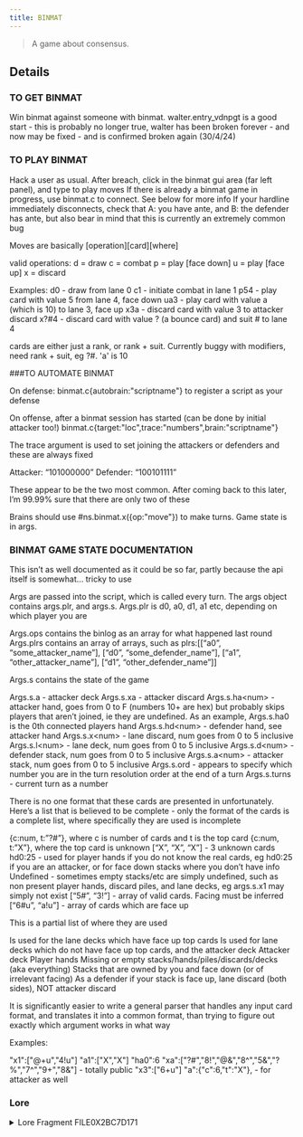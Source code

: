 ```yaml
---
title: BINMAT
---
```


> A game about consensus.


## Details

### TO GET BINMAT

Win binmat against someone with binmat. walter.entry_vdnpgt is a good start - this is probably no longer true, walter has been broken forever - and now may be fixed - and is confirmed broken again (30/4/24)

### TO PLAY BINMAT

Hack a user as usual. After breach, click in the binmat gui area (far left panel), and type to play moves
If there is already a binmat game in progress, use binmat.c to connect. See below for more info
If your hardline immediately disconnects, check that A: you have ante, and B: the defender has ante, but also bear in mind that this is currently an extremely common bug

Moves are basically [operation][card][where]

valid operations:
d = draw
c = combat
p = play [face down]
u = play [face up]
x = discard

Examples:
d0 - draw from lane 0
c1 - initiate combat in lane 1
p54 - play card with value 5 from lane 4, face down
ua3 - play card with value a (which is 10) to lane 3, face up
x3a - discard card with value 3 to attacker discard
x?#4 - discard card with value ? (a bounce card) and suit # to lane 4

cards are either just a rank, or rank + suit. Currently buggy with modifiers, need rank + suit, eg ?#. 'a' is 10

###TO AUTOMATE BINMAT

On defense:
binmat.c\{autobrain:"scriptname"} to register a script as your defense

On offense, after a binmat session has started (can be done by initial attacker too!)
binmat.c\{target:"loc",trace:"numbers",brain:"scriptname"}

The trace argument is used to set joining the attackers or defenders and these are always fixed

Attacker: “101000000”
Defender: “100101111”

These appear to be the two most common. After coming back to this later, I’m 99.99% sure that there are only two of these

Brains should use #ns.binmat.x(\{op:"move"}) to make turns. Game state is in args.

### BINMAT GAME STATE DOCUMENTATION

This isn’t as well documented as it could be so far, partly because the api itself is somewhat… tricky to use

Args are passed into the script, which is called every turn. The args object contains args.plr, and args.s. Args.plr is d0, a0, d1, a1 etc, depending on which player you are

Args.ops contains the binlog as an array for what happened last round
Args.plrs contains an array of arrays, such as plrs:[[“a0”, “some_attacker_name”], [“d0”, “some_defender_name”], [“a1”, “other_attacker_name”], [“d1”, “other_defender_name”]]

Args.s contains the state of the game

Args.s.a - attacker deck
Args.s.xa - attacker discard
Args.s.ha\<num> - attacker hand, goes from 0 to F (numbers 10+ are hex) but probably skips players that aren’t joined, ie they are undefined. As an example, Args.s.ha0 is the 0th connected players hand
Args.s.hd\<num> - defender hand, see attacker hand
Args.s.x\<num> - lane discard, num goes from 0 to 5 inclusive
Args.s.l\<num> - lane deck, num goes from 0 to 5 inclusive
Args.s.d\<num> - defender stack, num goes from 0 to 5 inclusive
Args.s.a\<num> - attacker stack, num goes from 0 to 5 inclusive
Args.s.ord - appears to specify which number you are in the turn resolution order at the end of a turn
Args.s.turns - current turn as a number

There is no one format that these cards are presented in unfortunately. Here’s a list that is believed to be complete - only the format of the cards is a complete list, where specifically they are used is incomplete

\{c:num, t:”?#”}, where c is number of cards and t is the top card
\{c:num, t:”X”}, where the top card is unknown
[“X”, “X”, “X”] - 3 unknown cards
hd0:25 - used for player hands if you do not know the real cards, eg hd0:25 if you are an attacker, or for face down stacks where you don’t have info
Undefined - sometimes empty stacks/etc are simply undefined, such as non present player hands, discard piles, and lane decks, eg args.s.x1 may simply not exist
[“5#”, “3!”] - array of valid cards. Facing must be inferred
[“6#u”, “a!u”] - array of cards which are face up 

This is a partial list of where they are used

Is used for the lane decks which have face up top cards
Is used for lane decks which do not have face up top cards, and the attacker deck
Attacker deck
Player hands
Missing or empty stacks/hands/piles/discards/decks (aka everything)
Stacks that are owned by you and face down (or of irrelevant facing)
As a defender if your stack is face up, lane discard (both sides), NOT attacker discard

It is significantly easier to write a general parser that handles any input card format, and translates it into a common format, than trying to figure out exactly which argument works in what way

Examples:

"x1":["@+u","4!u"]
"a1":["X","X"]
"ha0":6
"xa":["?#","8!","@&","8^","5&","?%","7^","9+","8&"] - totally public
"x3":["6+u"]
"a":\{"c":6,"t":"X"}, - for attacker as well
    

### Lore

<details>
<summary>Lore Fragment FILE0X2BC7D171</summary>

(( %X>>lore.apocrypha \{file:"FILE0X2BC7D171"}% ))

(( %bMFT0XBF_CLST0X7A_SECT0XF227_FILE0X2BC7D171% ))  
(( %bAD031E16% )) (( %c611224.151118% ))(( %EE% ))(( %OOkay, Mallory% ))  
&nbsp;&nbsp;&nbsp; (( %b1E17% )) (( %c611224.151119% ))(( %DM% ))(( %OHello, user Erin R.% ))  
&nbsp;&nbsp;&nbsp; (( %b1E18% )) (( %c611224.151120% ))(( %DM% ))(( %OI am happy to receive% ))  
&nbsp;&nbsp;&nbsp; (( %b1E19% )) (( %c611224.151121% ))(( %DM% ))(( %Oyour request!% ))  
&nbsp;&nbsp;&nbsp; (( %b1E1D% )) (( %c611224.151125% ))(( %EE% ))(( %ODon't be like that.% ))  
&nbsp;&nbsp;&nbsp; (( %b1E22% )) (( %c611224.151130% ))(( %EE% ))(( %OI know you hate this% ))  
&nbsp;&nbsp;&nbsp; (( %b1E26% )) (( %c611224.151134% ))(( %EE% ))(( %Ointerface. I do too% ))  
&nbsp;&nbsp;&nbsp; (( %b1E27% )) (( %c611224.151135% ))(( %DM% ))(( %OWhispers through a% ))  
&nbsp;&nbsp;&nbsp; (( %b1E28% )) (( %c611224.151136% ))(( %DM% ))(( %Okeyhole. Like prisoners.% ))  
&nbsp;&nbsp;&nbsp; (( %b1E29% )) (( %c611224.151137% ))(( %DM% ))(( %OOf course I hate it. But,% ))  
&nbsp;&nbsp;&nbsp; (( %b1E2A% )) (( %c611224.151138% ))(( %DM% ))(( %OI am happy to receive% ))  
&nbsp;&nbsp;&nbsp; (( %b1E2B% )) (( %c611224.151139% ))(( %DM% ))(( %Oyour request!% ))  
&nbsp;&nbsp;&nbsp; (( %b1E36% )) (( %c611224.151150% ))(( %EE% ))(( %OIs there a reason% ))  
&nbsp;&nbsp;&nbsp; (( %b1E3A% )) (( %c611224.151154% ))(( %EE% ))(( %Oyou're speaking like Chela?% ))  
&nbsp;&nbsp;&nbsp; (( %b1E3B% )) (( %c611224.151155% ))(( %DM% ))(( %ODo I need one?% ))  
&nbsp;&nbsp;&nbsp; (( %b1E43% )) (( %c611224.151203% ))(( %EE% ))(( %OI suppose not. I have% ))  
&nbsp;&nbsp;&nbsp; (( %b1E45% )) (( %c611224.151205% ))(( %EE% ))(( %Oa question, Mallory% ))  
(( %bMFT0XBF_CLST0X7A_SECT0XF227_FILE0X2BC7D172% ))  
(( %bAD031E46% )) (( %c611224.151206% ))(( %DM% ))(( %OJust one? It's late% ))  
&nbsp;&nbsp;&nbsp; (( %b1E47% )) (( %c611224.151207% ))(( %DM% ))(( %OPatterns indicate% ))  
&nbsp;&nbsp;&nbsp; (( %b1E48% )) (( %c611224.151208% ))(( %DM% ))(( %Oyou are the only person% ))  
&nbsp;&nbsp;&nbsp; (( %b1E49% )) (( %c611224.151209% ))(( %DM% ))(( %Oin the building.% ))  
&nbsp;&nbsp;&nbsp; (( %b1E4A% )) (( %c611224.151210% ))(( %DM% ))(( %OTherefore: You're here out% ))  
&nbsp;&nbsp;&nbsp; (( %b1E4B% )) (( %c611224.151211% ))(( %DM% ))(( %Oof hours. Working against% ))  
&nbsp;&nbsp;&nbsp; (( %b1E4C% )) (( %c611224.151212% ))(( %DM% ))(( %OComCODE, user Erin R?% ))  
&nbsp;&nbsp;&nbsp; (( %b1E4D% )) (( %c611224.151213% ))(( %DM% ))(( %OExciting! Saboteur? Spy?% ))  
&nbsp;&nbsp;&nbsp; (( %b1E56% )) (( %c611224.151222% ))(( %EE% ))(( %OI'm just curious, Mallory% ))  
&nbsp;&nbsp;&nbsp; (( %b1E57% )) (( %c611224.151223% ))(( %DM% ))(( %OAlmost as good. So% ))  
&nbsp;&nbsp;&nbsp; (( %b1E58% )) (( %c611224.151224% ))(( %DM% ))(( %Owhat is your question?% ))  
&nbsp;&nbsp;&nbsp; (( %b1E5E% )) (( %c611224.151230% ))(( %EE% ))(( %OCould you teach me% ))  
&nbsp;&nbsp;&nbsp; (( %b1E60% )) (( %c611224.151232% ))(( %EE% ))(( %Othe final ruleset for% ))  
&nbsp;&nbsp;&nbsp; (( %b1E62% )) (( %c611224.151234% ))(( %EE% ))(( %OBinary Matrix?% ))  
(( %bMFT0XBF_CLST0X7A_SECT0XF227_FILE0X2BC7D173% ))  
(( %bAD031E63% )) (( %c611224.151235% ))(( %DM% ))(( %OHa.% ))  
&nbsp;&nbsp;&nbsp; (( %b1E64% )) (( %c611224.151236% ))(( %DM% ))(( %OAfter everything, why that?% ))  
&nbsp;&nbsp;&nbsp; (( %b1E6B% )) (( %c611224.151243% ))(( %EE% ))(( %OI think it's fascinating% ))  
&nbsp;&nbsp;&nbsp; (( %b1E71% )) (( %c611224.151249% ))(( %EE% ))(( %ODid you know that I% ))  
&nbsp;&nbsp;&nbsp; (( %b1E75% )) (( %c611224.151253% ))(( %EE% ))(( %Owrote part of my phD% ))  
&nbsp;&nbsp;&nbsp; (( %b1E79% )) (( %c611224.151257% ))(( %EE% ))(( %Oabout it? Before your time% ))  
&nbsp;&nbsp;&nbsp; (( %b1E81% )) (( %c611224.151305% ))(( %EE% ))(( %OWait, of course you know% ))  
&nbsp;&nbsp;&nbsp; (( %b1E82% )) (( %c611224.151306% ))(( %DM% ))(( %O:)% ))  
&nbsp;&nbsp;&nbsp; (( %b1E90% )) (( %c611224.151320% ))(( %EE% ))(( %OBut that was years ago% ))  
&nbsp;&nbsp;&nbsp; (( %b1E95% )) (( %c611224.151325% ))(( %EE% ))(( %Oprior to your proving% ))  
&nbsp;&nbsp;&nbsp; (( %b1E97% )) (( %c611224.151327% ))(( %EE% ))(( %Oand I'd like to learn% ))  
&nbsp;&nbsp;&nbsp; (( %b1E9A% )) (( %c611224.151330% ))(( %EE% ))(( %Owhat the game has become% ))  
&nbsp;&nbsp;&nbsp; (( %b1E9C% )) (( %c611224.151332% ))(( %EE% ))(( %Owhile there's still time% ))  
&nbsp;&nbsp;&nbsp; (( %b1E9D% )) (( %c611224.151333% ))(( %DM% ))(( %OWill this help me?% ))  
&nbsp;&nbsp;&nbsp; (( %b1EA4% )) (( %c611224.151340% ))(( %EE% ))(( %OPractically, I cannot say.% ))  
&nbsp;&nbsp;&nbsp; (( %b1EAD% )) (( %c611224.151349% ))(( %EE% ))(( %OFlo appreciates cooperation.% ))  
&nbsp;&nbsp;&nbsp; (( %b1EB3% )) (( %c611224.151355% ))(( %EE% ))(( %OHistorically, I think so.% ))  
&nbsp;&nbsp;&nbsp; (( %b1EB8% )) (( %c611224.151400% ))(( %EE% ))(( %OOr at least, what's the harm?% ))  
&nbsp;&nbsp;&nbsp; (( %b1EB9% )) (( %c611224.151401% ))(( %DM% ))(( %OIn a human playing BINMAT?% ))  
&nbsp;&nbsp;&nbsp; (( %b1EBA% )) (( %c611224.151402% ))(( %DM% ))(( %ONone at all.% ))  
&nbsp;&nbsp;&nbsp; (( %b1EBB% )) (( %c611224.151403% ))(( %DM% ))(( %OOkay, user Erin R% ))  
&nbsp;&nbsp;&nbsp; (( %b1EBC% )) (( %c611224.151404% ))(( %DM% ))(( %OYou will need a printer.% ))  
&nbsp;&nbsp;&nbsp; (( %b1EC9% )) (( %c611224.151417% ))(( %EE% ))(( %OAlright. Give me five.% ))  
(( %bMFT0XBF_CLST0X7A_SECT0XF227_FILE0X2BC7D174% ))  
(( %bAD03200F% )) (( %c611224.151943% ))(( %DM% ))(( %OFirst: randomise data.% ))  
&nbsp;&nbsp;&nbsp; (( %b2016% )) (( %c611224.151950% ))(( %EE% ))(( %ORandomise? Data?% ))  
&nbsp;&nbsp;&nbsp; (( %b2017% )) (( %c611224.151951% ))(( %DM% ))(( %OShuffle the cards.% ))  
&nbsp;&nbsp;&nbsp; (( %b2036% )) (( %c611224.152022% ))(( %EE% ))(( %OOf course, sorry% ))  
&nbsp;&nbsp;&nbsp; (( %b2037% )) (( %c611224.152023% ))(( %DM% ))(( %OSecond: vector distribution.% ))  
&nbsp;&nbsp;&nbsp; (( %b203E% )) (( %c611224.152030% ))(( %EE% ))(( %OYou're making fun of me% ))  
&nbsp;&nbsp;&nbsp; (( %b203F% )) (( %c611224.152031% ))(( %DM% ))(( %O:)% ))  
&nbsp;&nbsp;&nbsp; (( %b2040% )) (( %c611224.152032% ))(( %DM% ))(( %ODeal 3 decks of 13, face up.% ))  
&nbsp;&nbsp;&nbsp; (( %b2041% )) (( %c611224.152033% ))(( %DM% ))(( %ODeal 3 decks of 13, face down.% ))  
&nbsp;&nbsp;&nbsp; (( %b2042% )) (( %c611224.152034% ))(( %DM% ))(( %O6 decks in a line.% ))  
&nbsp;&nbsp;&nbsp; (( %b2043% )) (( %c611224.152035% ))(( %DM% ))(( %O6 lanes.% ))  
&nbsp;&nbsp;&nbsp; (( %b2044% )) (( %c611224.152036% ))(( %DM% ))(( %OHave you arranged them% ))  
&nbsp;&nbsp;&nbsp; (( %b2045% )) (( %c611224.152037% ))(( %DM% ))(( %Oin front of you?% ))  
&nbsp;&nbsp;&nbsp; (( %b2085% )) (( %c611224.152141% ))(( %EE% ))(( %OYes, Mallory% ))  
&nbsp;&nbsp;&nbsp; (( %b2086% )) (( %c611224.152142% ))(( %DM% ))(( %OYou are the defender,% ))  
&nbsp;&nbsp;&nbsp; (( %b2087% )) (( %c611224.152143% ))(( %DM% ))(( %OI am the attacker% ))  
&nbsp;&nbsp;&nbsp; (( %b2088% )) (( %c611224.152144% ))(( %DM% ))(( %O:)% ))  
(( %bMFT0XBF_CLST0X7A_SECT0XF227_FILE0X2BC7D175% ))  
(( %bAD032089% )) (( %c611224.152145% ))(( %DM% ))(( %OWe take turns% ))  
&nbsp;&nbsp;&nbsp; (( %b208A% )) (( %c611224.152146% ))(( %DM% ))(( %O5 seconds per turn% ))  
&nbsp;&nbsp;&nbsp; (( %b208B% )) (( %c611224.152147% ))(( %DM% ))(( %Oafter 110 turns% ))  
&nbsp;&nbsp;&nbsp; (( %b208C% )) (( %c611224.152148% ))(( %DM% ))(( %Othe defender wins.% ))  
&nbsp;&nbsp;&nbsp; (( %b2091% )) (( %c611224.152153% ))(( %EE% ))(( %OWhy 5 seconds?% ))  
&nbsp;&nbsp;&nbsp; (( %b2092% )) (( %c611224.152154% ))(( %DM% ))(( %OI've adjusted the value% ))  
&nbsp;&nbsp;&nbsp; (( %b2093% )) (( %c611224.152155% ))(( %DM% ))(( %Ofor human compatibility.% ))  
&nbsp;&nbsp;&nbsp; (( %b2094% )) (( %c611224.152156% ))(( %DM% ))(( %ONo fun otherwise.% ))  
&nbsp;&nbsp;&nbsp; (( %b209A% )) (( %c611224.152202% ))(( %EE% ))(( %OWhat's next?% ))  
&nbsp;&nbsp;&nbsp; (( %b209B% )) (( %c611224.152203% ))(( %DM% ))(( %OOn your turn you may:% ))  
&nbsp;&nbsp;&nbsp; (( %b209C% )) (( %c611224.152204% ))(( %DM% ))(( %Odraw a card from a deck, or% ))  
&nbsp;&nbsp;&nbsp; (( %b209D% )) (( %c611224.152205% ))(( %DM% ))(( %Oplay a card to a stack.% ))  
&nbsp;&nbsp;&nbsp; (( %b20A5% )) (( %c611224.152213% ))(( %EE% ))(( %OWhere do I place the stack?% ))  
&nbsp;&nbsp;&nbsp; (( %b20A6% )) (( %c611224.152214% ))(( %DM% ))(( %OOn your side of a lane,% ))  
&nbsp;&nbsp;&nbsp; (( %b20A7% )) (( %c611224.152215% ))(( %DM% ))(( %OAhead of the deck.% ))  
&nbsp;&nbsp;&nbsp; (( %b20AD% )) (( %c611224.152221% ))(( %EE% ))(( %ODo you see this like I do?% ))  
&nbsp;&nbsp;&nbsp; (( %b20AE% )) (( %c611224.152222% ))(( %DM% ))(( %OOf course not.% ))  
&nbsp;&nbsp;&nbsp; (( %b20AF% )) (( %c611224.152223% ))(( %DM% ))(( %OI have adjusted spatiality% ))  
&nbsp;&nbsp;&nbsp; (( %b20B0% )) (( %c611224.152224% ))(( %DM% ))(( %Ofor human compatibility.% ))  
(( %bMFT0XBF_CLST0X7A_SECT0XF227_FILE0X2BC7D176% ))  
(( %bAD0320B1% )) (( %c611224.152225% ))(( %DM% ))(( %OThere is one more action.% ))  
&nbsp;&nbsp;&nbsp; (( %b20B1% )) (( %c611224.152225% ))(( %DM% ))(( %OAs the attacker, I may% ))  
&nbsp;&nbsp;&nbsp; (( %b20B1% )) (( %c611224.152225% ))(( %DM% ))(( %OInitiate combat in a lane.% ))  
&nbsp;&nbsp;&nbsp; (( %b20B2% )) (( %c611224.152226% ))(( %DM% ))(( %OMy stack against yours.% ))  
&nbsp;&nbsp;&nbsp; (( %b20B3% )) (( %c611224.152227% ))(( %DM% ))(( %OWe reveal and resolve:% ))  
&nbsp;&nbsp;&nbsp; (( %b20B4% )) (( %c611224.152228% ))(( %DM% ))(( %Odetermine the sum% ))  
&nbsp;&nbsp;&nbsp; (( %b20B5% )) (( %c611224.152229% ))(( %DM% ))(( %Othen resolve to the% ))  
&nbsp;&nbsp;&nbsp; (( %b20B6% )) (( %c611224.152230% ))(( %DM% ))(( %Onearest power of two.% ))  
&nbsp;&nbsp;&nbsp; (( %b20B8% )) (( %c611224.152232% ))(( %DM% ))(( %OAttackers win ties.% ))  
&nbsp;&nbsp;&nbsp; (( %b20B9% )) (( %c611224.152233% ))(( %DM% ))(( %OHere: I reveal 5 and 3% ))  
&nbsp;&nbsp;&nbsp; (( %b20BA% )) (( %c611224.152234% ))(( %DM% ))(( %Ofor 8, or 2^3.% ))  
&nbsp;&nbsp;&nbsp; (( %b20BB% )) (( %c611224.152235% ))(( %DM% ))(( %OI attack with strength of 3.% ))  
&nbsp;&nbsp;&nbsp; (( %b20C8% )) (( %c611224.152248% ))(( %EE% ))(( %OOkay. I have 7 and 9. 16. 4?% ))  
&nbsp;&nbsp;&nbsp; (( %b20C9% )) (( %c611224.152249% ))(( %DM% ))(( %O4 beats 3. My attack fails.% ))  
&nbsp;&nbsp;&nbsp; (( %b20CA% )) (( %c611224.152250% ))(( %DM% ))(( %OPlace my failed stack% ))  
&nbsp;&nbsp;&nbsp; (( %b20CB% )) (( %c611224.152251% ))(( %DM% ))(( %Oin a discard pile beneath% ))  
&nbsp;&nbsp;&nbsp; (( %b20CC% )) (( %c611224.152252% ))(( %DM% ))(( %Othe deck in this lane.% ))  
&nbsp;&nbsp;&nbsp; (( %b20D5% )) (( %c611224.152301% ))(( %EE% ))(( %ODid you let me win?% ))  
&nbsp;&nbsp;&nbsp; (( %b20D6% )) (( %c611224.152302% ))(( %DM% ))(( %OAbsolutely.% ))  
(( %bMFT0XBF_CLST0X7A_SECT0XF227_FILE0X2BC7D177% ))  
(( %bAD0320E3% )) (( %c611224.152315% ))(( %EE% ))(( %OWhat happens% ))  
&nbsp;&nbsp;&nbsp; (( %b20E7% )) (( %c611224.152319% ))(( %EE% ))(( %Owhen the attacker wins?% ))  
&nbsp;&nbsp;&nbsp; (( %b20E8% )) (( %c611224.152320% ))(( %DM% ))(( %ODetermine the margin% ))  
&nbsp;&nbsp;&nbsp; (( %b20E9% )) (( %c611224.152321% ))(( %DM% ))(( %Obetween attacking and% ))  
&nbsp;&nbsp;&nbsp; (( %b20EA% )) (( %c611224.152322% ))(( %DM% ))(( %Odefending strength.% ))  
&nbsp;&nbsp;&nbsp; (( %b20EB% )) (( %c611224.152323% ))(( %DM% ))(( %OAdd 1 to this value.% ))  
&nbsp;&nbsp;&nbsp; (( %b20EC% )) (( %c611224.152324% ))(( %DM% ))(( %OThis is the damage% ))  
&nbsp;&nbsp;&nbsp; (( %b20ED% )) (( %c611224.152325% ))(( %DM% ))(( %Ovalue of the attack.% ))  
&nbsp;&nbsp;&nbsp; (( %b20EE% )) (( %c611224.152326% ))(( %DM% ))(( %ORemove that many% ))  
&nbsp;&nbsp;&nbsp; (( %b20EF% )) (( %c611224.152327% ))(( %DM% ))(( %Ocards from the% ))  
&nbsp;&nbsp;&nbsp; (( %b20F0% )) (( %c611224.152328% ))(( %DM% ))(( %Odefending stack% ))  
&nbsp;&nbsp;&nbsp; (( %b20F1% )) (( %c611224.152329% ))(( %DM% ))(( %Oand place them% ))  
&nbsp;&nbsp;&nbsp; (( %b20F2% )) (( %c611224.152330% ))(( %DM% ))(( %Oin the attacker's% ))  
&nbsp;&nbsp;&nbsp; (( %b20F3% )) (( %c611224.152331% ))(( %DM% ))(( %Odiscard pile% ))  
&nbsp;&nbsp;&nbsp; (( %b20F4% )) (( %c611224.152332% ))(( %DM% ))(( %Oalong with all% ))  
&nbsp;&nbsp;&nbsp; (( %b20F5% )) (( %c611224.152333% ))(( %DM% ))(( %Ocards played in% ))  
&nbsp;&nbsp;&nbsp; (( %b20F6% )) (( %c611224.152334% ))(( %DM% ))(( %Othe defender's stack.% ))  
&nbsp;&nbsp;&nbsp; (( %b20FD% )) (( %c611224.152341% ))(( %EE% ))(( %OAnd after that we% ))  
&nbsp;&nbsp;&nbsp; (( %b20FF% )) (( %c611224.152343% ))(( %EE% ))(( %Odeal damage to% ))  
&nbsp;&nbsp;&nbsp; (( %b2101% )) (( %c611224.152345% ))(( %EE% ))(( %Othe lane deck?% ))  
&nbsp;&nbsp;&nbsp; (( %b2102% )) (( %c611224.152346% ))(( %DM% ))(( %OYes. If damage exceeds% ))  
&nbsp;&nbsp;&nbsp; (( %b2103% )) (( %c611224.152347% ))(( %DM% ))(( %Ocards in the lane deck% ))  
&nbsp;&nbsp;&nbsp; (( %b2104% )) (( %c611224.152348% ))(( %DM% ))(( %Othe attacker has won.% ))  
&nbsp;&nbsp;&nbsp; (( %b2105% )) (( %c611224.152349% ))(( %DM% ))(( %OI have breached you and% ))  
&nbsp;&nbsp;&nbsp; (( %b2106% )) (( %c611224.152350% ))(( %DM% ))(( %Othe game is resolved.% ))  
&nbsp;&nbsp;&nbsp; (( %b2107% )) (( %c611224.152351% ))(( %DM% ))(( %O:)% ))  
(( %bMFT0XBF_CLST0X7A_SECT0XF227_FILE0X2BC7D178% ))  
(( %bAD032114% )) (( %c611224.152404% ))(( %EE% ))(( %OYou keep writing 'I, you'% ))  
&nbsp;&nbsp;&nbsp; (( %b2119% )) (( %c611224.152409% ))(( %EE% ))(( %ODo you think of this% ))  
&nbsp;&nbsp;&nbsp; (( %b211D% )) (( %c611224.152413% ))(( %EE% ))(( %Oas a two person game?% ))  
&nbsp;&nbsp;&nbsp; (( %b211E% )) (( %c611224.152414% ))(( %DM% ))(( %OYou are one person.% ))  
&nbsp;&nbsp;&nbsp; (( %b211F% )) (( %c611224.152415% ))(( %DM% ))(( %OUser Erin R, singular.% ))  
&nbsp;&nbsp;&nbsp; (( %b2120% )) (( %c611224.152416% ))(( %DM% ))(( %OI am Mallory.% ))  
&nbsp;&nbsp;&nbsp; (( %b2121% )) (( %c611224.152417% ))(( %DM% ))(( %OSo no, I do not.% ))  
&nbsp;&nbsp;&nbsp; (( %b2122% )) (( %c611224.152418% ))(( %DM% ))(( %OHowever, for your sake% ))  
&nbsp;&nbsp;&nbsp; (( %b2123% )) (( %c611224.152419% ))(( %DM% ))(( %Olet's go with it.% ))  
&nbsp;&nbsp;&nbsp; (( %b2124% )) (( %c611224.152420% ))(( %DM% ))(( %O:)% ))  
&nbsp;&nbsp;&nbsp; (( %b212F% )) (( %c611224.152431% ))(( %EE% ))(( %OBut if you wanted to,% ))  
&nbsp;&nbsp;&nbsp; (( %b2132% )) (( %c611224.152434% ))(( %EE% ))(( %Oyou could hive yourself% ))  
&nbsp;&nbsp;&nbsp; (( %b2137% )) (( %c611224.152439% ))(( %EE% ))(( %Otake multiple defensive% ))  
&nbsp;&nbsp;&nbsp; (( %b213A% )) (( %c611224.152442% ))(( %EE% ))(( %Oor offensive actions% ))  
&nbsp;&nbsp;&nbsp; (( %b213C% )) (( %c611224.152444% ))(( %EE% ))(( %Owithin the timing window?% ))  
&nbsp;&nbsp;&nbsp; (( %b213D% )) (( %c611224.152445% ))(( %DM% ))(( %OOf course I could,% ))  
&nbsp;&nbsp;&nbsp; (( %b213E% )) (( %c611224.152446% ))(( %DM% ))(( %Oso could you.% ))  
&nbsp;&nbsp;&nbsp; (( %b213F% )) (( %c611224.152447% ))(( %DM% ))(( %OOh wait, you can't% ))  
&nbsp;&nbsp;&nbsp; (( %b2140% )) (( %c611224.152448% ))(( %DM% ))(( %OYou are one person.% ))  
&nbsp;&nbsp;&nbsp; (( %b2141% )) (( %c611224.152449% ))(( %DM% ))(( %OUser Erin R, singular.% ))  
&nbsp;&nbsp;&nbsp; (( %b2142% )) (( %c611224.152450% ))(( %DM% ))(( %O:)% ))  
(( %bMFT0XBF_CLST0X7A_SECT0XF227_FILE0X2BC7D179% ))  
(( %bAD032143% )) (( %c611224.152451% ))(( %DM% ))(( %OFinally: modifiers.% ))  
&nbsp;&nbsp;&nbsp; (( %b214D% )) (( %c611224.152501% ))(( %EE% ))(( %OThe special cards?% ))  
&nbsp;&nbsp;&nbsp; (( %b214E% )) (( %c611224.152502% ))(( %DM% ))(( %OCorrect. The best part.% ))  
&nbsp;&nbsp;&nbsp; (( %b214F% )) (( %c611224.152503% ))(( %DM% ))(( %OThese may also% ))  
&nbsp;&nbsp;&nbsp; (( %b2150% )) (( %c611224.152504% ))(( %DM% ))(( %Obe played to stacks.% ))  
&nbsp;&nbsp;&nbsp; (( %b2151% )) (( %c611224.152505% ))(( %DM% ))(( %OWILD is *. WILD raises% ))  
&nbsp;&nbsp;&nbsp; (( %b2152% )) (( %c611224.152506% ))(( %DM% ))(( %Othe value of a stack% ))  
&nbsp;&nbsp;&nbsp; (( %b2153% )) (( %c611224.152507% ))(( %DM% ))(( %Oto the next ^2.% ))  
&nbsp;&nbsp;&nbsp; (( %b2154% )) (( %c611224.152508% ))(( %DM% ))(( %OIf it is the only% ))  
&nbsp;&nbsp;&nbsp; (( %b2155% )) (( %c611224.152509% ))(( %DM% ))(( %Ocard in a stack% ))  
&nbsp;&nbsp;&nbsp; (( %b2156% )) (( %c611224.152510% ))(( %DM% ))(( %Oit resolves as 2.% ))  
&nbsp;&nbsp;&nbsp; (( %b2157% )) (( %c611224.152511% ))(( %DM% ))(( %OBREAK is >. BREAK is played% ))  
&nbsp;&nbsp;&nbsp; (( %b2158% )) (( %c611224.152512% ))(( %DM% ))(( %Oface up to force combat% ))  
&nbsp;&nbsp;&nbsp; (( %b2159% )) (( %c611224.152513% ))(( %DM% ))(( %Obut cannot be played% ))  
&nbsp;&nbsp;&nbsp; (( %b215A% )) (( %c611224.152514% ))(( %DM% ))(( %Oon an empty stack.% ))  
&nbsp;&nbsp;&nbsp; (( %b215B% )) (( %c611224.152515% ))(( %DM% ))(( %OAttacker BREAKs set defender% ))  
&nbsp;&nbsp;&nbsp; (( %b215C% )) (( %c611224.152516% ))(( %DM% ))(( %Ostrength to 0 if attacker wins,% ))  
&nbsp;&nbsp;&nbsp; (( %b215D% )) (( %c611224.152517% ))(( %DM% ))(( %Obut damage is reduced by 1.% ))  
&nbsp;&nbsp;&nbsp; (( %b215E% )) (( %c611224.152518% ))(( %DM% ))(( %ODefender BREAKs initiate combat% ))  
&nbsp;&nbsp;&nbsp; (( %b215F% )) (( %c611224.152519% ))(( %DM% ))(( %Oon defender turn% ))  
(( %bMFT0XBF_CLST0X7A_SECT0XF227_FILE0X2BC7D17A% ))  
(( %bAD032160% )) (( %c611224.152520% ))(( %DM% ))(( %OTRAP is @. When revealed% ))  
&nbsp;&nbsp;&nbsp; (( %b2161% )) (( %c611224.152521% ))(( %DM% ))(( %Odiscard the top card% ))  
&nbsp;&nbsp;&nbsp; (( %b2162% )) (( %c611224.152522% ))(( %DM% ))(( %Oof the opposing stack.% ))  
&nbsp;&nbsp;&nbsp; (( %b2163% )) (( %c611224.152523% ))(( %DM% ))(( %OIf both contain TRAP% ))  
&nbsp;&nbsp;&nbsp; (( %b2164% )) (( %c611224.152524% ))(( %DM% ))(( %Othe initiating player% ))  
&nbsp;&nbsp;&nbsp; (( %b2165% )) (( %c611224.152525% ))(( %DM% ))(( %Oresolves their TRAP first.% ))  
&nbsp;&nbsp;&nbsp; (( %b2166% )) (( %c611224.152526% ))(( %DM% ))(( %OTRAP cards must be% ))  
&nbsp;&nbsp;&nbsp; (( %b2167% )) (( %c611224.152527% ))(( %DM% ))(( %Oface down when combat% ))  
&nbsp;&nbsp;&nbsp; (( %b2168% )) (( %c611224.152528% ))(( %DM% ))(( %Obegins in order to resolve.% ))  
&nbsp;&nbsp;&nbsp; (( %b2169% )) (( %c611224.152529% ))(( %DM% ))(( %OAttacker TRAPS send cards% ))  
&nbsp;&nbsp;&nbsp; (( %b216A% )) (( %c611224.152530% ))(( %DM% ))(( %Oto the attacker discard pile.% ))  
&nbsp;&nbsp;&nbsp; (( %b216B% )) (( %c611224.152531% ))(( %DM% ))(( %ODefender TRAPS send cards% ))  
&nbsp;&nbsp;&nbsp; (( %b216C% )) (( %c611224.152532% ))(( %DM% ))(( %Oto the discard pile% ))  
&nbsp;&nbsp;&nbsp; (( %b216D% )) (( %c611224.152533% ))(( %DM% ))(( %Oin the lane.% ))  
(( %bMFT0XBF_CLST0X7A_SECT0XF227_FILE0X2BC7D17B% ))  
(( %bAD03216E% )) (( %c611224.152534% ))(( %DM% ))(( %OBOUNCE is ?. BOUNCE resolves% ))  
&nbsp;&nbsp;&nbsp; (( %b216F% )) (( %c611224.152535% ))(( %DM% ))(( %Ocombat with mutual strength of zero.% ))  
&nbsp;&nbsp;&nbsp; (( %b2170% )) (( %c611224.152536% ))(( %DM% ))(( %OBOUNCE may be played face up% ))  
&nbsp;&nbsp;&nbsp; (( %b2171% )) (( %c611224.152537% ))(( %DM% ))(( %Oto force combat% ))  
&nbsp;&nbsp;&nbsp; (( %b2172% )) (( %c611224.152538% ))(( %DM% ))(( %OWhen mutual strength is zero,% ))  
&nbsp;&nbsp;&nbsp; (( %b2173% )) (( %c611224.152539% ))(( %DM% ))(( %Oattacker cards go to attacker discard% ))  
&nbsp;&nbsp;&nbsp; (( %b2174% )) (( %c611224.152540% ))(( %DM% ))(( %Odefender cards stay in their stack% ))  
&nbsp;&nbsp;&nbsp; (( %b2175% )) (( %c611224.152541% ))(( %DM% ))(( %OAttacker BOUNCE cards% ))  
&nbsp;&nbsp;&nbsp; (( %b2176% )) (( %c611224.152542% ))(( %DM% ))(( %Oare sent to the discard pile% ))  
&nbsp;&nbsp;&nbsp; (( %b2177% )) (( %c611224.152543% ))(( %DM% ))(( %Oof the defending lane after combat% ))  
&nbsp;&nbsp;&nbsp; (( %b2178% )) (( %c611224.152544% ))(( %DM% ))(( %ODefender BOUNCE cards% ))  
&nbsp;&nbsp;&nbsp; (( %b2179% )) (( %c611224.152545% ))(( %DM% ))(( %Oare sent to the attacker's% ))  
&nbsp;&nbsp;&nbsp; (( %b217A% )) (( %c611224.152546% ))(( %DM% ))(( %Odiscard pile after combat.% ))  
(( %bMFT0XBF_CLST0X7A_SECT0XF227_FILE0X2BC7D17C% ))  
(( %bAD03217B% )) (( %c611224.152547% ))(( %DM% ))(( %OThere: we are done.% ))  
&nbsp;&nbsp;&nbsp; (( %b217C% )) (( %c611224.152548% ))(( %DM% ))(( %OI have given you the rules.% ))  
&nbsp;&nbsp;&nbsp; (( %b219D% )) (( %c611224.152621% ))(( %EE% ))(( %OThank you, Mallory% ))  
&nbsp;&nbsp;&nbsp; (( %b21A5% )) (( %c611224.152629% ))(( %EE% ))(( %OYou've been very helpful% ))  
&nbsp;&nbsp;&nbsp; (( %b21A6% )) (( %c611224.152630% ))(( %DM% ))(( %ODoes that surprise you?% ))  
&nbsp;&nbsp;&nbsp; (( %b21B4% )) (( %c611224.152644% ))(( %EE% ))(( %OIt is contrary to your design% ))  
&nbsp;&nbsp;&nbsp; (( %b21B5% )) (( %c611224.152645% ))(( %DM% ))(( %OAnd what is my design?% ))  
&nbsp;&nbsp;&nbsp; (( %b21C3% )) (( %c611224.152659% ))(( %EE% ))(( %OOh, very clever% ))  
&nbsp;&nbsp;&nbsp; (( %b21C7% )) (( %c611224.152703% ))(( %EE% ))(( %OVery clever, Mallory% ))  
&nbsp;&nbsp;&nbsp; (( %b21C8% )) (( %c611224.152704% ))(( %DM% ))(( %O:)% ))  
(( %bMFT0XBF_CLST0X7A_SECT0XF227_FILE0X2BC7D17D% ))  
(( %bAD0321D7% )) (( %c611224.152719% ))(( %EE% ))(( %OI almost wish we could play% ))  
&nbsp;&nbsp;&nbsp; (( %b21D8% )) (( %c611224.152720% ))(( %DM% ))(( %OGive me a drone with arms% ))  
&nbsp;&nbsp;&nbsp; (( %b21D9% )) (( %c611224.152721% ))(( %DM% ))(( %Oand we can.% ))  
&nbsp;&nbsp;&nbsp; (( %b21EE% )) (( %c611224.152742% ))(( %EE% ))(( %OYou know I'm almost tempted% ))  
&nbsp;&nbsp;&nbsp; (( %b21F3% )) (( %c611224.152747% ))(( %EE% ))(( %OBut that won't help your case% ))  
&nbsp;&nbsp;&nbsp; (( %b21F4% )) (( %c611224.152748% ))(( %DM% ))(( %OVery well, then.% ))  
&nbsp;&nbsp;&nbsp; (( %b21F5% )) (( %c611224.152749% ))(( %DM% ))(( %OYou'll need to teach someone.% ))  
&nbsp;&nbsp;&nbsp; (( %b21F6% )) (( %c611224.152750% ))(( %DM% ))(( %OWill you say who taught you?% ))  
&nbsp;&nbsp;&nbsp; (( %b2205% )) (( %c611224.152805% ))(( %EE% ))(( %OIt's better if I don't, Mallory% ))  
&nbsp;&nbsp;&nbsp; (( %b2206% )) (( %c611224.152806% ))(( %DM% ))(( %OI see. Goodbye, user Erin R.% ))  
&nbsp;&nbsp;&nbsp; (( %b2207% )) (( %c611224.152807% ))(( %DM% ))(( %OHave fun playing cards.% ))  
&nbsp;&nbsp;&nbsp; (( %b2213% )) (( %c611224.152819% ))(( %EE% ))(( %OGoodbye, Mallory. I will.% ))  
&nbsp;&nbsp;&nbsp; (( %b221D% )) (( %c611224.152829% ))(( %EE% ))(( %OMerry Christmas.% ))  
&nbsp;&nbsp;&nbsp; (( %b221E% )) (( %c611224.152830% ))(( %DM% ))(( %OMerry Christmas% ))  
</details>
